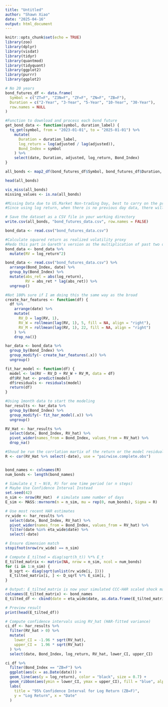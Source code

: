 ```yaml
---
title: "Untitled"
author: "Shawn Xiao"
date: "2025-04-16"
output: html_document
---
```


```r
knitr::opts_chunk$set(echo = TRUE)
library(zoo)
library(dplyr)
library(visdat)
library(tidyr)
library(quantmod)
library(tidyquant)
library(ggplot2)
library(purrr)
library(ggplot2)
```


```r
# No 20 years
bond_futures_df <- data.frame(
  Symbol = c("ZT=F", "Z3N=F", "ZF=F", "ZN=F", "ZB=F"),
  Duration = c("2-Year", "3-Year", "5-Year", "10-Year", "30-Year"),
  row.names = NULL
)

#Function to download and process each bond future
get_bond_data <- function(symbol, duration_label) {
  tq_get(symbol, from = "2023-01-01", to = "2025-01-01") %>%
    mutate(
      Duration = duration_label,
      log_return = log(adjusted / lag(adjusted)),
      Bond_Index = symbol
    ) %>%
    select(date, Duration, adjusted, log_return, Bond_Index)
}

all_bonds <- map2_df(bond_futures_df$Symbol, bond_futures_df$Duration, get_bond_data)

head(all_bonds)

vis_miss(all_bonds)
missing_values <- is.na(all_bonds) 

#Missing Data due to US.Market Non-trading Day, best to carry on the previous day data
#Since using log return, when there is no previous day data, there will be missing value

# Save the dataset as a CSV file in your working directory
write.csv(all_bonds, "bond_futures_data.csv", row.names = FALSE)

```


```r
bond_data <- read.csv("bond_futures_data.csv")

#Calculate squared return as realized volatility proxy
#Redo this part in Gareth's version as the multiplication of past two day's log_return
bond_data <- bond_data %>%
  mutate(RV = log_return^2)

bond_data <- read.csv("bond_futures_data.csv") %>%
  arrange(Bond_Index, date) %>%
  group_by(Bond_Index) %>%
  mutate(abs_ret = abs(log_return),
         RV = abs_ret * lag(abs_ret)) %>%
  ungroup()

#Not 100% sure if I am doing this the same way as the broad
create_har_features <- function(df) {
  df %>%
    arrange(date) %>%
    mutate(
      RV_D = lag(RV, 1),
      RV_W = rollmean(lag(RV, 1), 5, fill = NA, align = "right"),
      RV_M = rollmean(lag(RV, 1), 22, fill = NA, align = "right")
    ) %>%
    drop_na()}

har_data <- bond_data %>%
  group_by(Bond_Index) %>%
  group_modify(~ create_har_features(.x)) %>%
  ungroup()

fit_har_model <- function(df) {
  model <- lm(RV ~ RV_D + RV_W + RV_M, data = df)
  df$RV_hat <- predict(model)
  df$residuals <- residuals(model)
  return(df)
}

#Using 1month data to start the modeling
har_results <- har_data %>%
  group_by(Bond_Index) %>%
  group_modify(~ fit_har_model(.x)) %>%
  ungroup()

RV_Hat <- har_results %>%
  select(date, Bond_Index, RV_hat) %>%
  pivot_wider(names_from = Bond_Index, values_from = RV_hat) %>%
  drop_na()

#Shoud be run the corrlation martix of the return or the model residuals 
R <- cor(RV_Hat %>% select(-date), use = "pairwise.complete.obs")


bond_names <- colnames(R)
num_bonds <- length(bond_names)

# Simulate ε_t ~ N(0, R) for one time period (or n steps)
# Maybe Use Confidence Interval Instead
set.seed(42)
n_sim <- nrow(RV_Hat)  # simulate same number of days
E_sim <- MASS::mvrnorm(n = n_sim, mu = rep(0, num_bonds), Sigma = R)

# Use most recent HAR estimates
rv_wide <- har_results %>%
  select(date, Bond_Index, RV_hat) %>%
  pivot_wider(names_from = Bond_Index, values_from = RV_hat) %>%
  filter(date %in% eta_wide$date) %>%
  select(-date)

# Ensure dimension match
stopifnot(nrow(rv_wide) == n_sim)

# Compute E_tilted = diag(sqrt(h_t)) %*% E_t
E_tilted_matrix <- matrix(NA, nrow = n_sim, ncol = num_bonds)
for (i in 1:n_sim) {
  D_sqrt <- diag(sqrt(unlist(rv_wide[i, ])))
  E_tilted_matrix[i, ] <- D_sqrt %*% E_sim[i, ]
}

# Output: E_tilted_matrix is now your simulated CCC-HAR scaled shock matrix
colnames(E_tilted_matrix) <- bond_names
E_tilted_df <- cbind(date = eta_wide$date, as.data.frame(E_tilted_matrix))

# Preview result
print(head(E_tilted_df))
```
```r
# Compute confidence intervals using RV_hat (HAR-fitted variance)
ci_df <- har_results %>%
  filter(RV_hat > 0) %>%
  mutate(
    lower_CI = -1.96 * sqrt(RV_hat),
    upper_CI =  1.96 * sqrt(RV_hat)
  ) %>%
  select(date, Bond_Index, log_return, RV_hat, lower_CI, upper_CI)

ci_df %>%
  filter(Bond_Index == "ZB=F") %>%
  ggplot(aes(x = as.Date(date))) +
  geom_line(aes(y = log_return), color = "black", size = 0.7) +
  geom_ribbon(aes(ymin = lower_CI, ymax = upper_CI), fill = "blue", alpha = 0.2) +
  labs(
    title = "95% Confidence Interval for Log Return (ZB=F)",
    y = "Log Return", x = "Date"
  )

```

